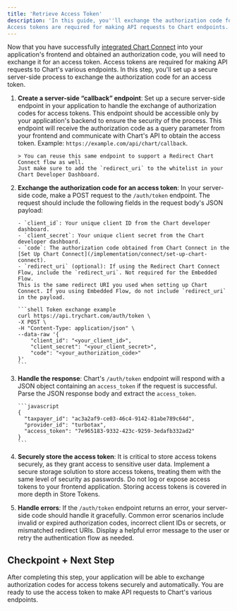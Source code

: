 ```yaml
---
title: 'Retrieve Access Token'
description: 'In this guide, you''ll exchange the authorization code for an access token. 
Access tokens are required for making API requests to Chart endpoints.'
---
```


Now that you have successfully [integrated Chart Connect](/implementation/connect/set-up-chart-connect) into your application's frontend and obtained an authorization code,
you will need to exchange it for an access token. Access tokens are required for making API requests to Chart's various endpoints.
In this step, you'll set up a secure server-side process to exchange the authorization code for an access token.

1.  **Create a server-side “callback” endpoint**: Set up a secure server-side endpoint in your application
    to handle the exchange of authorization codes for access tokens.
    This endpoint should be accessible only by your application's backend to ensure the security of the process.
    This endpoint will receive the authorization code as a query parameter from your frontend
    and communicate with Chart's API to obtain the access token. Example: `https://example.com/api/chart/callback`.

        > You can reuse this same endpoint to support a Redirect Chart Connect flow as well.
        Just make sure to add the `redirect_uri` to the whitelist in your Chart Developer Dashboard.

2.  **Exchange the authorization code for an access token**: In your server-side code, make a POST request to the `/auth/token` endpoint.
    The request should include the following fields in the request body's JSON payload:

        - `client_id`: Your unique client ID from the Chart developer dashboard.
        - `client_secret`: Your unique client secret from the Chart developer dashboard.
        - `code`: The authorization code obtained from Chart Connect in the [Set Up Chart Connect](/implementation/connect/set-up-chart-connect).
        - `redirect_uri` (optional): If using the Redirect Chart Connect Flow, include the `redirect_uri`. Not required for the Embedded Flow.
        This is the same redirect URI you used when setting up Chart Connect. If you using Embedded Flow, do not include `redirect_uri` in the payload.

        ```shell Token exchange example
        curl https://api.trychart.com/auth/token \
        -X POST \
        -H "Content-Type: application/json" \
        --data-raw '{
            "client_id": "<your_client_id>",
            "client_secret": "<your_client_secret>",
            "code": "<your_authorization_code>"
        }'
        ```

3.  **Handle the response**: Chart's `/auth/token` endpoint will respond with a JSON object containing an `access_token`
    if the request is successful. Parse the JSON response body and extract the `access_token`.

        ```javascript
        {
          "taxpayer_id": "ac3a2af9-ce03-46c4-9142-81abe789c64d",
          "provider_id": "turbotax",
          "access_token": "7e965183-9332-423c-9259-3edafb332ad2"
        }
        ```

4.  **Securely store the access token**: It is critical to store access tokens securely,
    as they grant access to sensitive user data. Implement a secure storage solution to store access tokens,
    treating them with the same level of security as passwords. Do not log or expose access tokens to your frontend application.
    Storing access tokens is covered in more depth in Store Tokens.

5.  **Handle errors**: If the `/auth/token` endpoint returns an error, your server-side code should handle it gracefully.
    Common error scenarios include invalid or expired authorization codes, incorrect client IDs or secrets,
    or mismatched redirect URIs. Display a helpful error message to the user or retry the authentication flow as needed.

## Checkpoint + Next Step

<Check>
  After completing this step, your application will be able to exchange
  authorization codes for access tokens securely and automatically. You are
  ready to use the access token to make API requests to Chart's various
  endpoints.
</Check>
